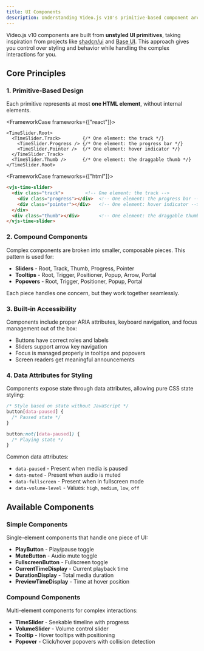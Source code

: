 ```yaml
---
title: UI Components
description: Understanding Video.js v10's primitive-based component architecture
---
```



Video.js v10 components are built from **unstyled UI primitives**, taking inspiration from projects like [shadcn/ui](https://ui.shadcn.com/) and [Base UI](https://base-ui.com/). This approach gives you control over styling and behavior while handling the complex interactions for you.

## Core Principles

### 1. Primitive-Based Design

Each primitive represents at most **one HTML element**, without internal elements.

<FrameworkCase frameworks={["react"]}>
```tsx
<TimeSlider.Root>
  <TimeSlider.Track>        {/* One element: the track */}
    <TimeSlider.Progress /> {/* One element: the progress bar */}
    <TimeSlider.Pointer />  {/* One element: hover indicator */}
  </TimeSlider.Track>
  <TimeSlider.Thumb />      {/* One element: the draggable thumb */}
</TimeSlider.Root>
```
</FrameworkCase>

<FrameworkCase frameworks={["html"]}>
```html
<vjs-time-slider>
  <div class="track">        <!-- One element: the track -->
    <div class="progress"></div>  <!-- One element: the progress bar -->
    <div class="pointer"></div>   <!-- One element: hover indicator -->
  </div>
  <div class="thumb"></div>       <!-- One element: the draggable thumb -->
</vjs-time-slider>
```
</FrameworkCase>

### 2. Compound Components

Complex components are broken into smaller, composable pieces. This pattern is used for:

- **Sliders** - Root, Track, Thumb, Progress, Pointer
- **Tooltips** - Root, Trigger, Positioner, Popup, Arrow, Portal
- **Popovers** - Root, Trigger, Positioner, Popup, Portal

Each piece handles one concern, but they work together seamlessly.

### 3. Built-in Accessibility

Components include proper ARIA attributes, keyboard navigation, and focus management out of the box:

- Buttons have correct roles and labels
- Sliders support arrow key navigation
- Focus is managed properly in tooltips and popovers
- Screen readers get meaningful announcements

### 4. Data Attributes for Styling

Components expose state through data attributes, allowing pure CSS state styling:

```css
/* Style based on state without JavaScript */
button[data-paused] {
  /* Paused state */
}

button:not([data-paused]) {
  /* Playing state */
}
```

Common data attributes:
- `data-paused` - Present when media is paused
- `data-muted` - Present when audio is muted
- `data-fullscreen` - Present when in fullscreen mode
- `data-volume-level` - Values: `high`, `medium`, `low`, `off`

## Available Components

### Simple Components

Single-element components that handle one piece of UI:

- <DocsLink slug="reference/play-button">**PlayButton**</DocsLink> - Play/pause toggle
- <DocsLink slug="reference/mute-button">**MuteButton**</DocsLink> - Audio mute toggle
- <DocsLink slug="reference/fullscreen-button">**FullscreenButton**</DocsLink> - Fullscreen toggle
- **CurrentTimeDisplay** - Current playback time
- **DurationDisplay** - Total media duration
- **PreviewTimeDisplay** - Time at hover position

### Compound Components

Multi-element components for complex interactions:

- <DocsLink slug="reference/time-slider">**TimeSlider**</DocsLink> - Seekable timeline with progress
- <DocsLink slug="reference/volume-slider">**VolumeSlider**</DocsLink> - Volume control slider
- **Tooltip** - Hover tooltips with positioning
- **Popover** - Click/hover popovers with collision detection